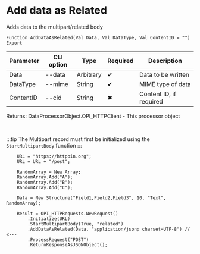 ﻿---
sidebar_position: 8
---


# Add data as Related
 Adds data to the multipart/related body



`Function AddDataAsRelated(Val Data, Val DataType, Val ContentID = "") Export`

  | Parameter | CLI option | Type | Required | Description |
  |-|-|-|-|-|
  | Data | --data | Arbitrary | &#x2714; | Data to be written |
  | DataType | --mime | String | &#x2714; | MIME type of data |
  | ContentID | --cid | String | &#x2716; | Content ID, if required |

  
  Returns:  DataProcessorObject.OPI_HTTPClient - This processor object

<br/>

:::tip
The Multipart record must first be initialized using the `StartMultipartBody` function
:::
<br/>



```bsl title="1C:Enterprise/OneScript code example"
    URL = "https://httpbin.org";
    URL = URL + "/post";

    RandomArray = New Array;
    RandomArray.Add("A");
    RandomArray.Add("B");
    RandomArray.Add("C");

    Data = New Structure("Field1,Field2,Field3", 10, "Text", RandomArray);

    Result = OPI_HTTPRequests.NewRequest()
        .Initialize(URL)
        .StartMultipartBody(True, "related")
        .AddDataAsRelated(Data, "application/json; charset=UTF-8") // <---
        .ProcessRequest("POST")
        .ReturnResponseAsJSONObject();
```
 




